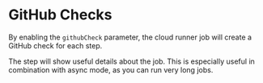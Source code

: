 # GitHub Checks

By enabling the `githubCheck` parameter, the cloud runner job will create a GitHub check for each
step.

The step will show useful details about the job. This is especially useful in combination with async
mode, as you can run very long jobs.
